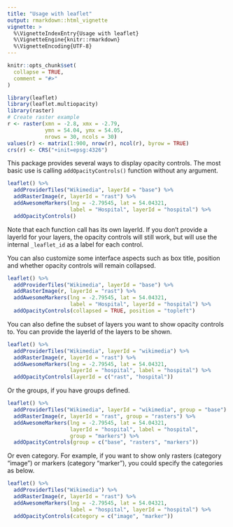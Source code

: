 ```yaml
---
title: "Usage with leaflet"
output: rmarkdown::html_vignette
vignette: >
  %\VignetteIndexEntry{Usage with leaflet}
  %\VignetteEngine{knitr::rmarkdown}
  %\VignetteEncoding{UTF-8}
---
```


```r
knitr::opts_chunk$set(
  collapse = TRUE,
  comment = "#>"
)
```

```r
library(leaflet)
library(leaflet.multiopacity)
library(raster)
# Create raster example
r <- raster(xmn = -2.8, xmx = -2.79,
            ymn = 54.04, ymx = 54.05,
            nrows = 30, ncols = 30)
values(r) <- matrix(1:900, nrow(r), ncol(r), byrow = TRUE)
crs(r) <- CRS("+init=epsg:4326")
```

This package provides several ways to display opacity controls. The most basic use is calling `addOpacityControls()` function without any argument.

```r
leaflet() %>%
  addProviderTiles("Wikimedia", layerId = "base") %>%
  addRasterImage(r, layerId = "rast") %>%
  addAwesomeMarkers(lng = -2.79545, lat = 54.04321,
                    label = "Hospital", layerId = "hospital") %>%
  addOpacityControls()
```

Note that each function call has its own layerId. If you don't provide a layerId for your layers, the opacity controls will still work, but will use the internal `_leaflet_id` as a label for each control.

You can also customize some interface aspects such as box title, position and whether opacity controls will remain collapsed.

```r
leaflet() %>%
  addProviderTiles("Wikimedia", layerId = "base") %>%
  addRasterImage(r, layerId = "rast") %>%
  addAwesomeMarkers(lng = -2.79545, lat = 54.04321,
                    label = "Hospital", layerId = "hospital") %>%
  addOpacityControls(collapsed = TRUE, position = "topleft")
```

You can also define the subset of layers you want to show opacity controls to. You can provide the layerId of the layers to be shown.

```r
leaflet() %>%
  addProviderTiles("Wikimedia", layerId = "wikimedia") %>%
  addRasterImage(r, layerId = "rast") %>%
  addAwesomeMarkers(lng = -2.79545, lat = 54.04321,
                    layerId = "hospital", label = "hospital") %>%
  addOpacityControls(layerId = c("rast", "hospital"))
```

Or the groups, if you have groups defined.

```r
leaflet() %>%
  addProviderTiles("Wikimedia", layerId = "wikimedia", group = "base") %>%
  addRasterImage(r, layerId = "rast", group = "rasters") %>%
  addAwesomeMarkers(lng = -2.79545, lat = 54.04321,
                    layerId = "hospital", label = "hospital",
                    group = "markers") %>%
  addOpacityControls(group = c("base", "rasters", "markers"))
```

Or even category. For example, if you want to show only rasters (category "image") or markers (category "marker"), you could specify the categories as below.

```r
leaflet() %>%
  addProviderTiles("Wikimedia") %>%
  addRasterImage(r, layerId = "rast") %>%
  addAwesomeMarkers(lng = -2.79545, lat = 54.04321,
                    label = "hospital", layerId = "hospital") %>%
  addOpacityControls(category = c("image", "marker"))
```
